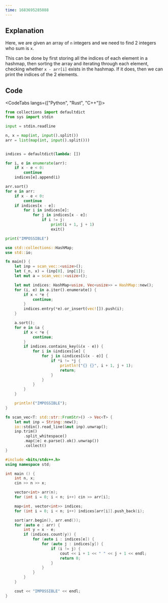 ```yaml
---
time: 1683695285088
---
```


## Explanation

Here, we are given an array of `n` integers and we need to find 2 integers who sum is `x`.

This can be done by first storing all the indices of each element in a hashmap, then sorting the array and iterating through each element, checking whether `x - arr[i]` exists in the hashmap. If it does, then we can print the indices of the 2 elements.

## Code

<CodeTabs langs={["Python", "Rust", "C++"]}>

```python
from collections import defaultdict
from sys import stdin

input = stdin.readline

n, x = map(int, input().split())
arr = list(map(int, input().split()))


indices = defaultdict(lambda: [])

for i, e in enumerate(arr):
    if x - e < 0:
        continue
    indices[e].append(i)

arr.sort()
for e in arr:
    if x - e < 0:
        continue
    if indices[x - e]:
        for i in indices[e]:
            for j in indices[x - e]:
                if i != j:
                    print(i + 1, j + 1)
                    exit()

print("IMPOSSIBLE")
```

```rust
use std::collections::HashMap;
use std::io;

fn main() {
    let inp = scan_vec::<usize>();
    let (_n, x) = (inp[0], inp[1]);
    let mut a = scan_vec::<usize>();

    let mut indices: HashMap<usize, Vec<usize>> = HashMap::new();
    for (i, e) in a.iter().enumerate() {
        if x < *e {
            continue;
        }
        indices.entry(*e).or_insert(vec![]).push(i);
    }

    a.sort();
    for e in &a {
        if x < *e {
            continue;
        }
        if indices.contains_key(&(x - e)) {
            for i in &indices[&e] {
                for j in &indices[&(x - e)] {
                    if *i != *j {
                        println!("{} {}", i + 1, j + 1);
                        return;
                    }
                }
            }
        }
    }

    println!("IMPOSSIBLE");
}

fn scan_vec<T: std::str::FromStr>() -> Vec<T> {
    let mut inp = String::new();
    io::stdin().read_line(&mut inp).unwrap();
    inp.trim()
        .split_whitespace()
        .map(|e| e.parse().ok().unwrap())
        .collect()
}
```

```cpp
#include <bits/stdc++.h>
using namespace std;

int main () {
    int n, x;
    cin >> n >> x;

    vector<int> arr(n);
    for (int i = 0; i < n; i++) cin >> arr[i];

    map<int, vector<int>> indices;
    for (int i = 0; i < n; i++) indices[arr[i]].push_back(i);

    sort(arr.begin(), arr.end());
    for (auto e : arr) {
        int y = x - e;
        if (indices.count(y)) {
            for (auto i : indices[e]) {
                for (auto j : indices[y]) {
                    if (i != j) {
                        cout << i + 1 << " " << j + 1 << endl;
                        return 0;
                    }
                }
            }
        }
    }

    cout << "IMPOSSIBLE" << endl;
}
```

</CodeTabs>
